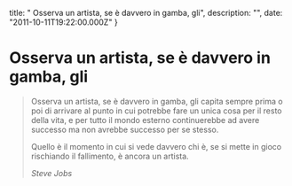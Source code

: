 


  title: " Osserva un artista, se è davvero in gamba, gli",
  description: "",
  date: "2011-10-11T19:22:00.000Z"
}


#  Osserva un artista, se è davvero in gamba, gli


<blockquote>
  <p>Osserva un artista, se è davvero in gamba, gli capita sempre prima o poi di arrivare al punto in cui potrebbe fare un unica cosa per il resto della vita, e per tutto il mondo esterno continuerebbe ad avere successo ma non avrebbe successo per se stesso.</p>

<p>Quello è il momento in cui si vede davvero chi è, se si mette in gioco rischiando il fallimento, è ancora un artista.</p>
  <em>Steve Jobs</em>
</blockquote>
    
  